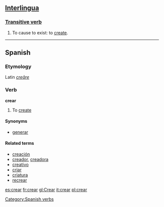 ==[[Interlingua]]==
===[[Transitive verb]]===
# To cause to exist: to [[create]].

----

==Spanish==
===Etymology===
Latin ''[[creare|creāre]]''

===Verb===
'''crear'''

#To [[create]]

====Synonyms====
*[[generar]]

====Related terms====
*[[creación]]
*[[creador]], [[creadora]]
*[[creativo]]
*[[criar]]
*[[criatura]]
*[[recrear]]

[[Category:Spanish verbs]]

[[es:crear]]
[[fr:crear]]
[[gl:Crear]]
[[it:crear]]
[[pl:crear]]